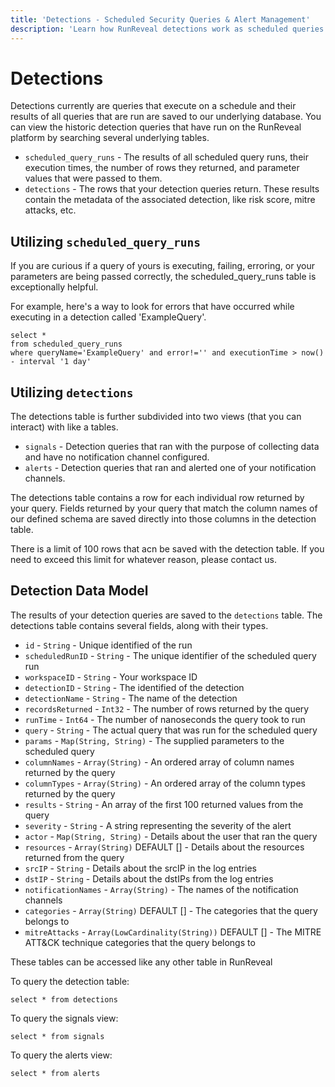 ```yaml
---
title: 'Detections - Scheduled Security Queries & Alert Management'
description: 'Learn how RunReveal detections work as scheduled queries that execute and save results to the database. Understand the detection data model, signals vs alerts, and querying detection history.'
---
```


# Detections

Detections currently are queries that execute on a schedule and their results
of all queries that are run are saved to our underlying database. You can view
the historic detection queries that have run on the RunReveal platform by
searching several underlying tables.
 - `scheduled_query_runs` - The results of all scheduled query runs, their
   execution times, the number of rows they returned, and parameter values
   that were passed to them.
 - `detections` - The rows that your detection queries return. These results
   contain the metadata of the associated detection, like risk score, mitre
   attacks, etc.

## Utilizing `scheduled_query_runs`
If you are curious if a query of yours is executing, failing, erroring, or
your parameters are being passed correctly, the scheduled_query_runs table
is exceptionally helpful.

For example, here's a way to look for errors that have occurred while
executing in a detection called 'ExampleQuery'.

```
select *
from scheduled_query_runs
where queryName='ExampleQuery' and error!='' and executionTime > now() - interval '1 day'
```

## Utilizing `detections`

The detections table is further subdivided into two views (that you can
interact) with like a tables.
 - `signals` - Detection queries that ran with the purpose of collecting data
   and have no notification channel configured.
 - `alerts` - Detection queries that ran and alerted one of your notification
    channels.

The detections table contains a row for each individual row returned by your
query. Fields returned by your query that match the column names of our defined
schema are saved directly into those columns in the detection table.

There is a limit of 100 rows that  acn be saved with the detection table. If
you need to exceed this limit for whatever reason, please contact us.

## Detection Data Model
The results of your detection queries are saved to the `detections` table. The
detections table contains several fields, along with their types.

- `id` - `String` - Unique identified of the run
- `scheduledRunID` - `String` - The unique identifier of the scheduled query run
- `workspaceID` - `String` - Your workspace ID
- `detectionID` - `String` - The identified of the detection
- `detectionName` - `String` - The name of the detection
- `recordsReturned` - `Int32` - The number of rows returned by the query
- `runTime` - `Int64` - The number of nanoseconds the query took to run
- `query` - `String` - The actual query that was run for the scheduled query
- `params` - `Map(String, String)` - The supplied parameters to the scheduled query
- `columnNames` - `Array(String)` - An ordered array of column names returned by the query
- `columnTypes` - `Array(String)` - An ordered array of the column types returned by the query
- `results` - `String` - An array of the first 100 returned values from the query
- `severity` - `String` - A string representing the severity of the alert
- `actor` - `Map(String, String)` - Details about the user that ran the query
- `resources` - `Array(String)` DEFAULT [] - Details about the resources returned from the query
- `srcIP` - `String` - Details about the srcIP in the log entries
- `dstIP` - `String` - Details about the dstIPs from the log entries
- `notificationNames` - `Array(String)` - The names of the notification channels
- `categories` - `Array(String)` DEFAULT [] - The categories that the query belongs to
- `mitreAttacks` - `Array(LowCardinality(String))` DEFAULT [] - The MITRE ATT&CK technique categories that the query belongs to


These tables can be accessed like any other table in RunReveal

To query the detection table:
```
select * from detections
```

To query the signals view:
```
select * from signals
```

To query the alerts view:
```
select * from alerts
```

